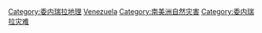 [[Category:委内瑞拉地理|Category:委内瑞拉地理]]
[[Category:各國自然災害|Venezuela]]
[[Category:南美洲自然灾害|Category:南美洲自然灾害]]
[[Category:委内瑞拉灾难|Category:委内瑞拉灾难]]